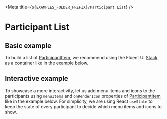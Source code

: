 
<Meta title={`${EXAMPLES_FOLDER_PREFIX}/Participant List`} />

# Participant List

## Basic example

To build a list of [ParticipantItem](./?path=/docs/ui-components-participantitem--participant-item), we recommend using
the Fluent UI [Stack](https://developer.microsoft.com/en-us/fluentui#/controls/web/stack) as a container like in the
example below.

<Source code={BasicParticipantListExampleText} />

<Canvas withSource="none">
  <BasicParticipantListExample />
</Canvas>

## Interactive example

To showcase a more interactivity, let us add menu items and icons to the participants using `menuItems` and
`onRenderIcon` properties of [ParticipantItem](./?path=/docs/ui-components-participantitem--participant-item#props)
like in the example below. For simplicity, we are using React `useState` to keep the state of every participant
to decide which menu items and icons to show.

<Source code={InteractiveParticipantListExampleText} />

<Canvas withSource="none">
  <InteractiveParticipantListExample />
</Canvas>
